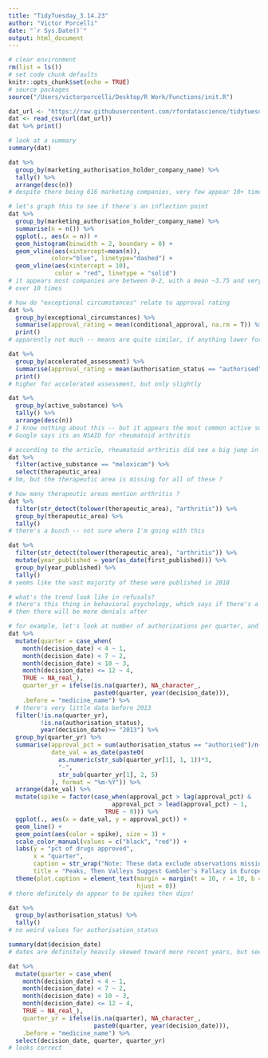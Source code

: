 ```yaml
---
title: "TidyTuesday_3.14.23"
author: "Victor Porcelli"
date: "`r Sys.Date()`"
output: html_document
---
```


```r
# clear environment
rm(list = ls())
# set code chunk defaults
knitr::opts_chunk$set(echo = TRUE)
# source packages
source("/Users/victorporcelli/Desktop/R Work/Functions/init.R")
```

```r
dat_url <- "https://raw.githubusercontent.com/rfordatascience/tidytuesday/master/data/2023/2023-03-14/drugs.csv"
dat <- read_csv(url(dat_url))
dat %>% print()
```


```r
# look at a summary
summary(dat)
```

```r
dat %>% 
  group_by(marketing_authorisation_holder_company_name) %>% 
  tally() %>% 
  arrange(desc(n))
# despite there being 616 marketing companies, very few appear 10+ times

# let's graph this to see if there's an inflection point
dat %>% 
  group_by(marketing_authorisation_holder_company_name) %>% 
  summarise(n = n()) %>% 
  ggplot(., aes(x = n)) +
  geom_histogram(binwidth = 2, boundary = 0) +
  geom_vline(aes(xintercept=mean(n)),
            color="blue", linetype="dashed") +
  geom_vline(aes(xintercept = 10),
             color = "red", linetype = "solid")
# it appears most companies are between 0-2, with a mean ~3.75 and very few appearing
# over 10 times
```


```r
# how do "exceptional circumstances" relate to approval rating
dat %>% 
  group_by(exceptional_circumstances) %>% 
  summarise(approval_rating = mean(conditional_approval, na.rm = T)) %>% 
  print()
# apparently not much -- means are quite similar, if anything lower for exceptional circumstances

dat %>% 
  group_by(accelerated_assessment) %>% 
  summarise(approval_rating = mean(authorisation_status == "authorised", na.rm = T)) %>% 
  print()
# higher for accelerated assessment, but only slightly

dat %>% 
  group_by(active_substance) %>% 
  tally() %>% 
  arrange(desc(n))
# I know nothing about this -- but it appears the most common active substance is meloxicam
# Google says its an NSAID for rheumatoid arthritis

# according to the article, rheumatoid arthritis did see a big jump in approvals in 2010 or so
dat %>% 
  filter(active_substance == "meloxicam") %>% 
  select(therapeutic_area)
# hm, but the therapeutic area is missing for all of these ?

# how many therapeutic areas mention arthritis ?
dat %>% 
  filter(str_detect(tolower(therapeutic_area), "arthritis")) %>% 
  group_by(therapeutic_area) %>% 
  tally()
# there's a bunch -- not sure where I'm going with this

dat %>% 
  filter(str_detect(tolower(therapeutic_area), "arthritis")) %>% 
  mutate(year_published = year(as_date(first_published))) %>% 
  group_by(year_published) %>% 
  tally()
# seems like the vast majority of these were published in 2018
```

```r
# what's the trend look like in refusals?
# there's this thing in behavioral psychology, which says if there's a bunch of approvals,
# then there will be more denials after

# for example, let's look at number of authorizations per quarter, and see if there's a trend
dat %>% 
  mutate(quarter = case_when(
    month(decision_date) < 4 ~ 1,
    month(decision_date) < 7 ~ 2,
    month(decision_date) < 10 ~ 3,
    month(decision_date) <= 12 ~ 4,
    TRUE ~ NA_real_),
    quarter_yr = ifelse(is.na(quarter), NA_character_,
                        paste0(quarter, year(decision_date))),
    .before = "medicine_name") %>% 
  # there's very little data before 2013
  filter(!is.na(quarter_yr),
         !is.na(authorisation_status),
         year(decision_date)>= "2013") %>% 
  group_by(quarter_yr) %>% 
  summarise(approval_pct = sum(authorisation_status == "authorised")/n(),
            date_val = as_date(paste0(
              as.numeric(str_sub(quarter_yr[1], 1, 1))*3,
              "-",
              str_sub(quarter_yr[1], 2, 5)
            ), format = "%m-%Y")) %>% 
  arrange(date_val) %>% 
  mutate(spike = factor(case_when(approval_pct > lag(approval_pct) &
                             approval_pct > lead(approval_pct) ~ 1,
                           TRUE ~ 0))) %>%
  ggplot(., aes(x = date_val, y = approval_pct)) +
  geom_line() +
  geom_point(aes(color = spike), size = 3) +
  scale_color_manual(values = c("black", "red")) +
  labs(y = "pct of drugs approved",
       x = "quarter",
       caption = str_wrap("Note: These data exclude observations missing a decision date or authorization status. The title references studies suggesting people, even in high stakes environments, underestimate the likelihood of sequential streaks by chance—in this case, a streak of drug approvals—leading to overcorrection. See: https://academic.oup.com/qje/article/131/3/1181/2590011."),
       title = "Peaks, Then Valleys Suggest Gambler's Fallacy in European Drug Approvals") +
  theme(plot.caption = element_text(margin = margin(t = 10, r = 10, b = 10, l = 0),
                                    hjust = 0)) 
# there definitely do appear to be spikes then dips!
```

```r
dat %>% 
  group_by(authorisation_status) %>% 
  tally()
# no weird values for authorisation_status

summary(dat$decision_date)
# dates are definitely heavily skewed toward more recent years, but seem normal

dat %>% 
  mutate(quarter = case_when(
    month(decision_date) < 4 ~ 1,
    month(decision_date) < 7 ~ 2,
    month(decision_date) < 10 ~ 3,
    month(decision_date) <= 12 ~ 4,
    TRUE ~ NA_real_),
    quarter_yr = ifelse(is.na(quarter), NA_character_,
                        paste0(quarter, year(decision_date))),
    .before = "medicine_name") %>% 
  select(decision_date, quarter, quarter_yr)
# looks correct
```

